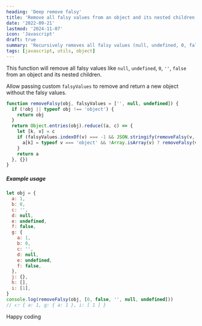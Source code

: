 ```yaml
---
heading: 'Deep remove falsy'
title: 'Remove all falsy values from an object and its nested children'
date: '2022-09-21'
lastmod: '2024-11-07'
icon: 'Javascript'
draft: true
summary: 'Recursively removes all falsy values (null, undefined, 0, false) from an object and its nested properties.'
tags: [javascript, utils, object]
---
```


This function will remove all falsy values like `null`, `undefined`, `0`, `''`, `false` from an object and its nested children.

Allow passing custom `falsyValues` to remove and return a new object without the falsy values.

```js:remove-falsy.js showLineNumbers
function removeFalsy(obj, falsyValues = ['', null, undefined]) {
  if (!obj || typeof obj !== 'object') {
    return obj
  }
  return Object.entries(obj).reduce((a, c) => {
    let [k, v] = c
    if (falsyValues.indexOf(v) === -1 && JSON.stringify(removeFalsy(v, falsyValues)) !== '{}') {
      a[k] = typeof v === 'object' && !Array.isArray(v) ? removeFalsy(v, falsyValues) : v
    }
    return a
  }, {})
}
```

##### Example usage

```js:index.js showLineNumbers
let obj = {
  a: 1,
  b: 0,
  c: '',
  d: null,
  e: undefined,
  f: false,
  g: {
    a: 1,
    b: 0,
    c: '',
    d: null,
    e: undefined,
    f: false,
  },
  j: {},
  h: [],
  i: [1],
}
console.log(removeFalsy(obj, [0, false, '', null, undefined]))
// 👉 { a: 1, g: { a: 1 }, i: [ 1 ] }
```

Happy coding <Twemoji emoji="clinking-beer-mugs" />
